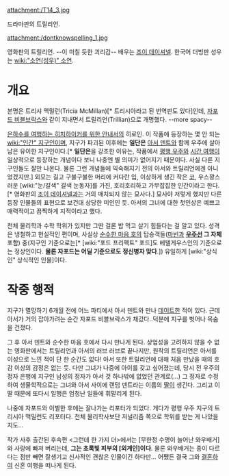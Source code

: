 attachment:/T14_3.jpg

드라마판의 트릴리언.

attachment:/dontknowspelling_1.jpg

영화판의 트릴리언. --이 미칠 듯한 괴리감-- 배우는 [[조이 데이셔넬]]. 한국어 더빙판 성우는 [[wiki:"소연(성우)" 소연]].

= 개요 =
본명은 트리샤 맥밀런(Tricia McMillan)[* 트리시아라고 된 번역판도 있다]인데, [[자포드 비블브락스]]와 같이 지내면서 트릴리언(Trillian)으로 개명했다. --more spacy--

[[은하수를 여행하는 히치하이커를 위한 안내서]]의 히로인. 이 작품에 등장하는 몇 안 되는 [[wiki:"인간" 지구인]]이며, 지구가 파괴된 이후에는 '''일단은''' [[아서 덴트]]와 함께 우주에 살아남은 유이한 지구인이다.[* '''일단은'''을 강조한 이유는, 작품에서 [[평행 우주]]와 [[시간 여행]]이 일상적으로 등장하는 개념이다 보니 나중엔 별 의미가 없어지기 때문이다. 사실 다른 지구인들도 잘만 나온다. 물론 그런 개념들에 익숙해지기 전의 아서와 트릴리언에겐 아니었겠지만.] 외모는 길고 구불구불한 머리에 커다란 입, 이상하게 생긴 작은 [[코]], 우스꽝스러운 [wiki:"눈/갈색" 갈색 눈동자]를 가진, 호리호리하고 가무잡잡한 인간이라고 한다.[* 영화판의 [[조이 데이셔넬]]과는 거의 매치되지 않는 묘사다.] 묘사야 저렇게 했지만 다른 등장 인물들의 표현으로 보건대 상당한 미인인 듯. 아서의 그녀에 대한 첫인상은 예쁘고 매력적이고 끔찍하게 지적이라고 했다.

천체 물리학과 수학 학위가 있지만 그딴 걸론 밥 먹고 살기 힘들다는 걸 알고 있다. 성격은 냉철하고 현실적인 편이며, 사실상 [[순수한 마음 호]]의 탑승객들([[마빈]]과 '''[[우주선]] 그 자체''' 포함) 중(지구인 기준으로는[* [wiki:"포드 프리펙트" 포드]도 베텔게우스인의 기준으로는 정상인이다. '''물론 자포드는 어딜 기준으로도 정신병자 맞다'''.]) 유일하게 [wiki:"상식인" 상식적인 인물]이다.

= 작중 행적 =
지구가 멸망하기 6개월 전에 어느 파티에서 아서 덴트와 만나 [[데이트]]한 적이 있다. 근데 아서가 거의 잡아가려는 순간 자포드 비블브락스가 채갔다..덕분에 지구를 벗어나 목숨을 건졌다.

그 후 아서 덴트와 순수한 마음 호에서 다시 만나게 된다. 상업성을 고려하지 않을 수 없는 영화판에서는 트릴리언과 아서의 러브 러브로 끝나지만, 원작의 트릴리언은 아서를 이성으로 느낀 적이 단 한 순간도 없다! 아서 또한 트릴리언에 대해 처음 만났을 때의 호감 이상의 감정은 없는 듯. 다만 그녀가 나중에 아이를 갖고 싶어졌는데, 당시 전 우주의 정자 은행에 지구인 남성의 정자가 아서 것 하나밖에 없었던 관계로(…) 그 정자로 수정하여 생물학적으로는 그녀와 아서 사이에 랜덤 덴트라는 이름의 [[딸]]이 생긴다. 그리고 이 딸 때문에 또다시 일행은 엄청난 일들에 휘말리게 된다.

나중에 자포드와 이별한 후에는 잘나가는 리포터가 되었다. 게다가 평행 우주 지구의 트리시아 맥밀런도 리포터다. 천체 물리학사보단 저널리즘 쪽으로 학위를 받는 게 나았을지도...

작가 사후 출간된 후속편 <그런데 한 가지 더>에서는 [무한정 수명이 늘어난 와우배거]와 사랑에 빠져 버리는데, '''그는 초록빛 피부의 [외계인]이다'''. 물론 와우배거는 종이 다르다는 점만 빼면 잘생기고 신사적인 괜찮은 인물이긴 하다만... 어쨌든 결국 그와 [[결혼]]하여 신혼 여행을 떠나게 된다.
